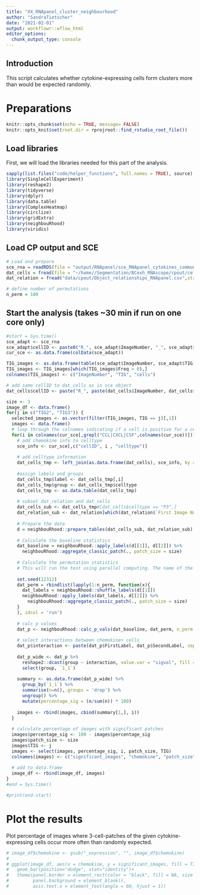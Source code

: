 ```yaml
---
title: "XX_RNApanel_cluster_neighbourhood"
author: "SandraTietscher"
date: "2021-02-01"
output: workflowr::wflow_html
editor_options:
  chunk_output_type: console
---
```


## Introduction

This script calculates whether cytokine-expressing cells form clusters more than would be expected randomly.

# Preparations

```r
knitr::opts_chunk$set(echo = TRUE, message= FALSE)
knitr::opts_knit$set(root.dir = rprojroot::find_rstudio_root_file())
```

## Load libraries

First, we will load the libraries needed for this part of the analysis.

```r
sapply(list.files("code/helper_functions", full.names = TRUE), source)
library(SingleCellExperiment)
library(reshape2)
library(tidyverse)
library(dplyr)
library(data.table) 
library(ComplexHeatmap)
library(circlize)
library(gridExtra)
library(neighbouRhood)
library(viridis)
```

## Load CP output and SCE

```r
# Load and prepare
sce_rna = readRDS(file = "output/RNApanel/sce_RNApanel_cytokines_communities.rds")
dat_cells = fread(file = "~/home//Segmentation/BCexh_RNAscope/cpout/cell.csv",stringsAsFactors = FALSE)
dat_relation = fread("data/cpout/Object_relationships_RNApanel.csv",stringsAsFactors = FALSE)

# define number of permutations
n_perm = 100 
```

## Start the analysis (takes ~30 min if run on one core only)

```r
#start = Sys.time()
sce_adapt <- sce_rna
sce_adapt$cellID <- paste0("R_", sce_adapt$ImageNumber, "_", sce_adapt$CellNumber)
cur_sce <- as.data.frame(colData(sce_adapt))

TIG_images <- as.data.frame(table(sce_adapt$ImageNumber, sce_adapt$TIG))
TIG_images <- TIG_images[which(TIG_images$Freq > 0),]
colnames(TIG_images) <- c("ImageNumber", "TIG", "cells")

# add same cellID to dat_cells as in sce object
dat_cells$cellID <- paste("R_", paste(dat_cells$ImageNumber, dat_cells$ObjectNumber, sep = "_"), sep = "")

size <- 3
image_df <- data.frame()
for(j in c("TIG2", "TIG3")) {
  selected_images <- as.vector(filter(TIG_images, TIG == j)[,1])
  images <- data.frame()
  # loop through the colnames indicating if a cell is positive for a certain chemokine
  for(i in colnames(cur_sce[,grepl("CCL|CXCL|CSF",colnames(cur_sce))])){
    # add chemokine info to celltype
    sce_info <- cur_sce[,c("cellID", i , "celltype")]
    
    # add celltype information
    dat_cells_tmp <- left_join(as.data.frame(dat_cells), sce_info, by = "cellID")
    
    #assign labels and groups
    dat_cells_tmp$label <- dat_cells_tmp[,i]
    dat_cells_tmp$group <- dat_cells_tmp$celltype
    dat_cells_tmp <- as.data.table(dat_cells_tmp)
    
    # subset dat_relation and dat_cells
    dat_cells_sub <- dat_cells_tmp#[dat_cells$celltype == "P3",]
    dat_relation_sub <- dat_relation[which(dat_relation$`First Image Number` %in% selected_images),]
    
    # Prepare the data
    d = neighbouRhood::prepare_tables(dat_cells_sub, dat_relation_sub)
    
    # Calculate the baseline statistics
    dat_baseline = neighbouRhood::apply_labels(d[[1]], d[[2]]) %>%
      neighbouRhood::aggregate_classic_patch(., patch_size = size)
    
    # Calculate the permutation statistics
    # This will run the test using parallel computing. The name of the idcol does actually not matter.
    
    set.seed(12312)
    dat_perm = rbindlist(lapply(1:n_perm, function(x){
      dat_labels = neighbouRhood::shuffle_labels(d[[1]])
      neighbouRhood::apply_labels(dat_labels, d[[2]]) %>%
        neighbouRhood::aggregate_classic_patch(., patch_size = size)
    }
    ), idcol = 'run')
    
    # calc p values
    dat_p <- neighbouRhood::calc_p_vals(dat_baseline, dat_perm, n_perm = n_perm, p_tresh = 0.01) 
    
    # select interactions between chemokine+ cells
    dat_p$interaction <- paste(dat_p$FirstLabel, dat_p$SecondLabel, sep = "_")
    
    dat_p_wide <- dat_p %>%
      reshape2::dcast(group ~ interaction, value.var = "sigval", fill = 0) %>%
      select(group, `1_1`)
    
    summary <- as.data.frame(dat_p_wide) %>%
      group_by(`1_1`) %>%
      summarise(n=n(),.groups = 'drop') %>%
      ungroup() %>%
      mutate(percentage_sig = (n/sum(n)) * 100)
    
    images <- rbind(images, cbind(summary[1,], i))
  }
  
  # calculate percentage of images with significant patches
  images$percentage_sig <- 100 - images$percentage_sig
  images$patch_size <- size
  images$TIG <- j
  images <- select(images, percentage_sig, i, patch_size, TIG)
  colnames(images) <- c("significant_images", "chemokine", "patch_size", "TIG")
  
  # add to data.frame
  image_df <- rbind(image_df, images)
}
#end = Sys.time()

#print(end-start)
```

# Plot the results

Plot percentage of images where 3-cell-patches of the given cytokine-expressing cells occur more often than randomly expected.

```r
# image_df$chemokine <- gsub("_expression", "", image_df$chemokine)
# 
# ggplot(image_df, aes(x = chemokine, y = significant_images, fill = TIG))+
#   geom_bar(position="dodge", stat="identity")+
#   theme(panel.border = element_rect(color = "black", fill = NA, size = 1),
#         panel.background = element_blank(), 
#         axis.text.x = element_text(angle = 60, hjust = 1))
```

